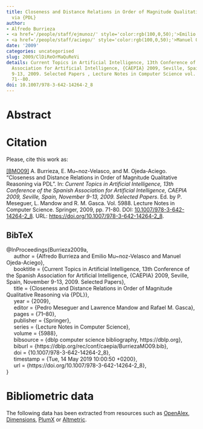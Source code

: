 ```yaml
---
title: Closeness and Distance Relations in Order of Magnitude Qualitative Reasoning
  via {PDL}
author:
- Alfredo Burrieza
- <a href='/people/staff/ejmunoz/' style='color:rgb(100,0,50);'>Emilio Muñoz Velasco</a>
- <a href='/people/staff/aciego/' style='color:rgb(100,0,50);'>Manuel Ojeda-Aciego</a>
date: '2009'
categories: uncategorised
slug: 2009/ClDiReOrMaQuReVi
details: Current Topics in Artificial Intelligence, 13th Conference of the Spanish
  Association for Artificial Intelligence, {CAEPIA} 2009, Seville, Spain, November
  9-13, 2009. Selected Papers , Lecture Notes in Computer Science vol. 5988, pages
  71--80.
doi: 10.1007/978-3-642-14264-2_8
---
```




# Abstract










# Citation
Please, cite this work as:


<a name=bib-Burrieza2009a></a>[[BMO09]](#cite-Burrieza2009a) A. Burrieza, E. Mu~noz-Velasco, and M. Ojeda-Aciego. “Closeness and Distance Relations in Order of Magnitude Qualitative Reasoning via PDL”. In: _Current Topics in Artificial Intelligence, 13th Conference of the Spanish Association for Artificial Intelligence, CAEPIA 2009, Seville, Spain, November 9-13, 2009. Selected Papers_. Ed. by P. Meseguer, L. Mandow and R. M. Gasca. Vol. 5988. Lecture Notes in Computer Science. Springer, 2009, pp. 71-80. DOI: [10.1007/978-3-642-14264-2\_8](https://doi.org/10.1007%2F978-3-642-14264-2%5C_8). URL: [https://doi.org/10.1007/978-3-642-14264-2\_8](https://doi.org/10.1007/978-3-642-14264-2\_8).

::: {.callout-note appearance="minimal" collapse=true}

## BibTeX

@InProceedings{Burrieza2009a,<br>&nbsp;&nbsp;&nbsp;&nbsp;  author = {Alfredo Burrieza and Emilio Mu~noz-Velasco and Manuel Ojeda-Aciego},<br>&nbsp;&nbsp;&nbsp;&nbsp;  booktitle = {Current Topics in Artificial Intelligence, 13th Conference of the Spanish Association for Artificial Intelligence, {CAEPIA} 2009, Seville, Spain, November 9-13, 2009. Selected Papers},<br>&nbsp;&nbsp;&nbsp;&nbsp;  title = {Closeness and Distance Relations in Order of Magnitude Qualitative Reasoning via {PDL}},<br>&nbsp;&nbsp;&nbsp;&nbsp;  year = {2009},<br>&nbsp;&nbsp;&nbsp;&nbsp;  editor = {Pedro Meseguer and Lawrence Mandow and Rafael M. Gasca},<br>&nbsp;&nbsp;&nbsp;&nbsp;  pages = {71--80},<br>&nbsp;&nbsp;&nbsp;&nbsp;  publisher = {Springer},<br>&nbsp;&nbsp;&nbsp;&nbsp;  series = {Lecture Notes in Computer Science},<br>&nbsp;&nbsp;&nbsp;&nbsp;  volume = {5988},<br>&nbsp;&nbsp;&nbsp;&nbsp;  bibsource = {dblp computer science bibliography, https://dblp.org},<br>&nbsp;&nbsp;&nbsp;&nbsp;  biburl = {https://dblp.org/rec/conf/caepia/BurriezaMO09.bib},<br>&nbsp;&nbsp;&nbsp;&nbsp;  doi = {10.1007/978-3-642-14264-2\_8},<br>&nbsp;&nbsp;&nbsp;&nbsp;  timestamp = {Tue, 14 May 2019 10:00:50 +0200},<br>&nbsp;&nbsp;&nbsp;&nbsp;  url = {https://doi.org/10.1007/978-3-642-14264-2\_8},<br>}

:::



# Bibliometric data


The following data has been extracted from resources such as [OpenAlex](https://openalex.org/), [Dimensions](https://app.dimensions.ai/), [PlumX](https://www.elsevier.com/insights/metrics/plumx) or [Altmetric](https://www.altmetric.com/).

<div style="display: flex; justify-content: center; align-items: center; height: 100%;">
<span class="__dimensions_badge_embed__" data-doi="10.1007/978-3-642-14264-2_8" data-legend="always"></span></div><script async src="https://badge.dimensions.ai/badge.js" charset="utf-8"></script>

<div style="display: flex; justify-content: center; align-items: center; height: 100%;">
<a href="https://plu.mx/plum/a/?doi=10.1007/978-3-642-14264-2_8" class="plumx-details" data-site="plum" data-hide-when-empty="true">Closeness and Distance Relations in Order of Magnitude Qualitative Reasoning via {PDL}</a></div>

<div style="display: flex; justify-content: center; align-items: center; height: 100%;">
<script type="text/javascript" src="https://d1bxh8uas1mnw7.cloudfront.net/assets/embed.js"></script><div data-badge-type="medium-donut" class="altmetric-embed" data-badge-details="right" data-doi="10.1007/978-3-642-14264-2_8"></div></div>


## Cites

The following graph plots the number of cites received by this work from its publication, on a yearly basis.

```r
#| echo: false
#| results: asis
#| warning: false
#| message: false
source(here::here('scripts', 'manage_publications.R'))
df <- readRDS('citation_history.rds')
plot_citation_history(df)
```



## Papers citing this work

The following is a non-exhaustive list of papers that cite this work:


<a name=bib-Goli_ska_Pilarek_2012></a>[[1]](#cite-Goli_ska_Pilarek_2012) J. Golińska-Pilarek and E. Muñoz-Velasco. “Reasoning with Qualitative Velocity: Towards a Hybrid Approach”. In: _Hybrid Artificial Intelligent Systems_. Springer Berlin Heidelberg, 2012, p. 635–646. ISBN: 9783642289422. DOI: [10.1007/978-3-642-28942-2_57](https://doi.org/10.1007%2F978-3-642-28942-2_57). URL: [http://dx.doi.org/10.1007/978-3-642-28942-2_57](http://dx.doi.org/10.1007/978-3-642-28942-2_57).

